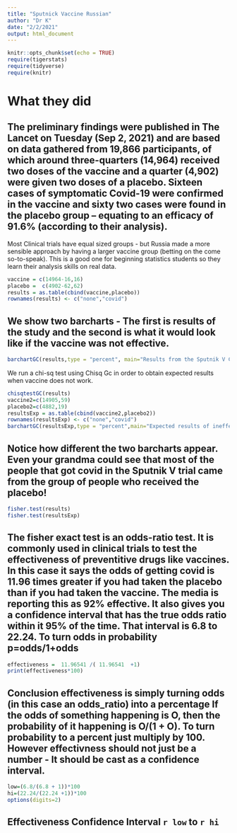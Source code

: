 ```yaml
---
title: "Sputnick Vaccine Russian"
author: "Dr K"
date: "2/2/2021"
output: html_document
---
```



```r
knitr::opts_chunk$set(echo = TRUE)
require(tigerstats)
require(tidyverse)
require(knitr)
```

# What they did  

## The preliminary findings were published in The Lancet on Tuesday (Sep 2, 2021) and are based on data gathered from 19,866 participants, of which around three-quarters (14,964) received two doses of the vaccine and a quarter (4,902) were given two doses of a placebo. Sixteen cases of symptomatic Covid-19 were confirmed in the vaccine and sixty two cases were found in the placebo group -- equating to an efficacy of 91.6% (according to their analysis).

Most Clinical trials have equal sized groups - but Russia made a more sensible approach by having a larger vaccine group (betting on the come so-to-speak).  This is a good one for beginning statistics students so they learn their analysis skills on real data.

```r

vaccine = c(14964-16,16)
placebo =  c(4902-62,62)
results = as.table(cbind(vaccine,placebo))
rownames(results) <- c("none","covid")

```

## We show two barcharts - The first is results of the study and the second is what it would look like if the vaccine was not effective.



```r
barchartGC(results,type = "percent", main="Results from the Sputnik V Clinical Trial")
```
  
We run a chi-sq test using Chisq Gc in order to obtain expected results when vaccine does not work.

```r
chisqtestGC(results)
vaccine2=c(14905,59)
placebo2=c(4882,19)
resultsExp = as.table(cbind(vaccine2,placebo2))
rownames(resultsExp) <- c("none","covid")
barchartGC(resultsExp,type = "percent",main="Expected results of ineffective vaccine \n With the same patient assignment structure")
```
  
## Notice how different the two barcharts appear.  Even your grandma could see that most of the people that got covid in the Sputnik V trial came from the group of people who received the placebo!

```r
fisher.test(results)
fisher.test(resultsExp)
```

## The fisher exact test is an odds-ratio test. It is commonly used in clinical trials to test the effectiveness of preventitive drugs like vaccines. In this case it says the odds of getting covid is 11.96 times greater if you had taken the placebo than if you had taken the vaccine. The media is reporting this as 92% effective. It also gives you a confidence interval that has the true odds ratio within it 95% of the time.  That interval is 6.8 to 22.24. To turn odds in probability p=odds/1+odds

```r
effectiveness =  11.96541 /( 11.96541  +1)
print(effectiveness*100)
```
## Conclusion effectiveness is simply turning odds (in this case an odds_ratio) into a percentage If the odds of something happening is O, then the probability of it happening is O/(1 + O). To turn probability to a percent just multiply by 100. However effectivness should not just be a number - It should be cast as a confidence interval.

```r
low=(6.8/(6.8 + 1))*100
hi=(22.24/(22.24 +1))*100
options(digits=2)
```

## Effectiveness Confidence Interval `r low`  to `r hi`

